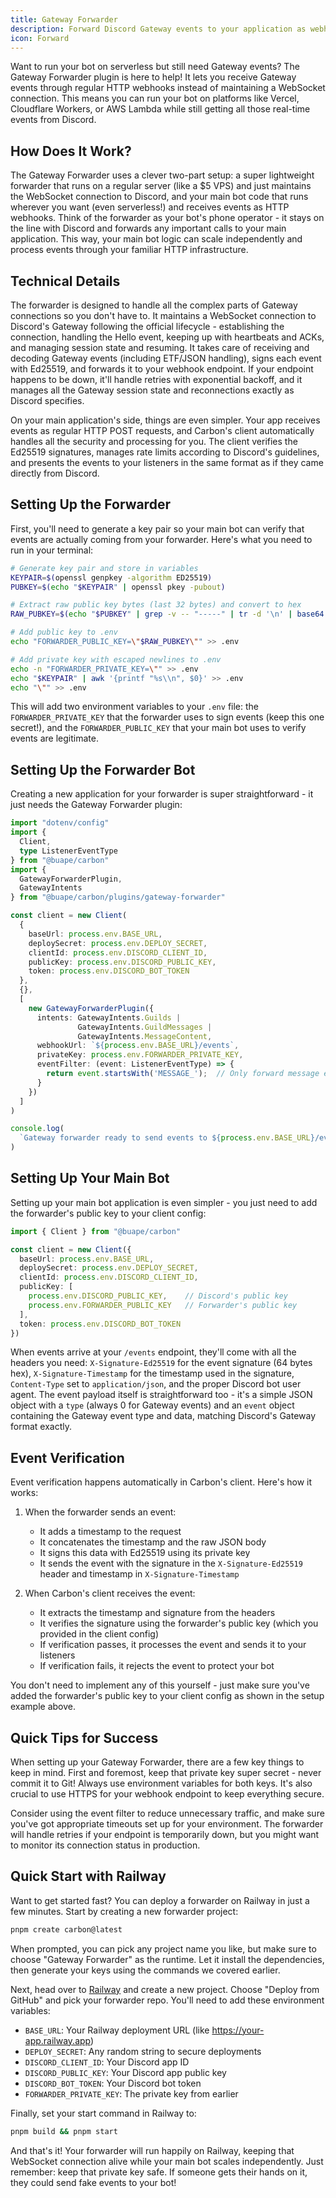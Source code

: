 ```yaml
---
title: Gateway Forwarder
description: Forward Discord Gateway events to your application as webhook-style events
icon: Forward
---
```


Want to run your bot on serverless but still need Gateway events? The Gateway Forwarder plugin is here to help! It lets you receive Gateway events through regular HTTP webhooks instead of maintaining a WebSocket connection. This means you can run your bot on platforms like Vercel, Cloudflare Workers, or AWS Lambda while still getting all those real-time events from Discord.

## How Does It Work?

The Gateway Forwarder uses a clever two-part setup: a super lightweight forwarder that runs on a regular server (like a \$5 VPS) and just maintains the WebSocket connection to Discord, and your main bot code that runs wherever you want (even serverless!) and receives events as HTTP webhooks. Think of the forwarder as your bot's phone operator - it stays on the line with Discord and forwards any important calls to your main application. This way, your main bot logic can scale independently and process events through your familiar HTTP infrastructure.

## Technical Details

The forwarder is designed to handle all the complex parts of Gateway connections so you don't have to. It maintains a WebSocket connection to Discord's Gateway following the official lifecycle - establishing the connection, handling the Hello event, keeping up with heartbeats and ACKs, and managing session state and resuming. It takes care of receiving and decoding Gateway events (including ETF/JSON handling), signs each event with Ed25519, and forwards it to your webhook endpoint. If your endpoint happens to be down, it'll handle retries with exponential backoff, and it manages all the Gateway session state and reconnections exactly as Discord specifies.

On your main application's side, things are even simpler. Your app receives events as regular HTTP POST requests, and Carbon's client automatically handles all the security and processing for you. The client verifies the Ed25519 signatures, manages rate limits according to Discord's guidelines, and presents the events to your listeners in the same format as if they came directly from Discord.

## Setting Up the Forwarder

First, you'll need to generate a key pair so your main bot can verify that events are actually coming from your forwarder. Here's what you need to run in your terminal:

```bash title="Terminal"
# Generate key pair and store in variables
KEYPAIR=$(openssl genpkey -algorithm ED25519)
PUBKEY=$(echo "$KEYPAIR" | openssl pkey -pubout)

# Extract raw public key bytes (last 32 bytes) and convert to hex
RAW_PUBKEY=$(echo "$PUBKEY" | grep -v -- "-----" | tr -d '\n' | base64 -d | tail -c 32 | xxd -p -c 64)

# Add public key to .env
echo "FORWARDER_PUBLIC_KEY=\"$RAW_PUBKEY\"" >> .env

# Add private key with escaped newlines to .env
echo -n "FORWARDER_PRIVATE_KEY=\"" >> .env
echo "$KEYPAIR" | awk '{printf "%s\\n", $0}' >> .env
echo "\"" >> .env
```

This will add two environment variables to your `.env` file: the `FORWARDER_PRIVATE_KEY` that the forwarder uses to sign events (keep this one secret!), and the `FORWARDER_PUBLIC_KEY` that your main bot uses to verify events are legitimate.

## Setting Up the Forwarder Bot

Creating a new application for your forwarder is super straightforward - it just needs the Gateway Forwarder plugin:

```typescript title="src/index.ts"
import "dotenv/config"
import { 
  Client, 
  type ListenerEventType
} from "@buape/carbon"
import {
  GatewayForwarderPlugin,
  GatewayIntents
} from "@buape/carbon/plugins/gateway-forwarder"

const client = new Client(
  {
    baseUrl: process.env.BASE_URL,
    deploySecret: process.env.DEPLOY_SECRET,
    clientId: process.env.DISCORD_CLIENT_ID,
    publicKey: process.env.DISCORD_PUBLIC_KEY,
    token: process.env.DISCORD_BOT_TOKEN
  },
  {},
  [
    new GatewayForwarderPlugin({
      intents: GatewayIntents.Guilds | 
               GatewayIntents.GuildMessages | 
               GatewayIntents.MessageContent,
      webhookUrl: `${process.env.BASE_URL}/events`,
      privateKey: process.env.FORWARDER_PRIVATE_KEY,
      eventFilter: (event: ListenerEventType) => {
        return event.startsWith('MESSAGE_');  // Only forward message events (create, update, delete)
      }
    })
  ]
)

console.log(
  `Gateway forwarder ready to send events to ${process.env.BASE_URL}/events`
)
```

## Setting Up Your Main Bot

Setting up your main bot application is even simpler - you just need to add the forwarder's public key to your client config:

```typescript title="src/index.ts"
import { Client } from "@buape/carbon"

const client = new Client({
  baseUrl: process.env.BASE_URL,
  deploySecret: process.env.DEPLOY_SECRET,
  clientId: process.env.DISCORD_CLIENT_ID,
  publicKey: [
    process.env.DISCORD_PUBLIC_KEY,    // Discord's public key
    process.env.FORWARDER_PUBLIC_KEY   // Forwarder's public key
  ],
  token: process.env.DISCORD_BOT_TOKEN
})
```

When events arrive at your `/events` endpoint, they'll come with all the headers you need: `X-Signature-Ed25519` for the event signature (64 bytes hex), `X-Signature-Timestamp` for the timestamp used in the signature, `Content-Type` set to `application/json`, and the proper Discord bot user agent. The event payload itself is straightforward too - it's a simple JSON object with a `type` (always 0 for Gateway events) and an `event` object containing the Gateway event type and data, matching Discord's Gateway format exactly.

## Event Verification

Event verification happens automatically in Carbon's client. Here's how it works:

1. When the forwarder sends an event:
   - It adds a timestamp to the request
   - It concatenates the timestamp and the raw JSON body
   - It signs this data with Ed25519 using its private key
   - It sends the event with the signature in the `X-Signature-Ed25519` header and timestamp in `X-Signature-Timestamp`

2. When Carbon's client receives the event:
   - It extracts the timestamp and signature from the headers
   - It verifies the signature using the forwarder's public key (which you provided in the client config)
   - If verification passes, it processes the event and sends it to your listeners
   - If verification fails, it rejects the event to protect your bot

You don't need to implement any of this yourself - just make sure you've added the forwarder's public key to your client config as shown in the setup example above.

## Quick Tips for Success

When setting up your Gateway Forwarder, there are a few key things to keep in mind. First and foremost, keep that private key super secret - never commit it to Git! Always use environment variables for both keys. It's also crucial to use HTTPS for your webhook endpoint to keep everything secure.

Consider using the event filter to reduce unnecessary traffic, and make sure you've got appropriate timeouts set up for your environment. The forwarder will handle retries if your endpoint is temporarily down, but you might want to monitor its connection status in production.

## Quick Start with Railway

Want to get started fast? You can deploy a forwarder on Railway in just a few minutes. Start by creating a new forwarder project:

```bash
pnpm create carbon@latest
```

When prompted, you can pick any project name you like, but make sure to choose "Gateway Forwarder" as the runtime. Let it install the dependencies, then generate your keys using the commands we covered earlier.

Next, head over to [Railway](https://railway.app) and create a new project. Choose "Deploy from GitHub" and pick your forwarder repo. You'll need to add these environment variables:
- `BASE_URL`: Your Railway deployment URL (like https://your-app.railway.app)
- `DEPLOY_SECRET`: Any random string to secure deployments
- `DISCORD_CLIENT_ID`: Your Discord app ID
- `DISCORD_PUBLIC_KEY`: Your Discord app public key
- `DISCORD_BOT_TOKEN`: Your Discord bot token
- `FORWARDER_PRIVATE_KEY`: The private key from earlier

Finally, set your start command in Railway to:
```bash
pnpm build && pnpm start
```

And that's it! Your forwarder will run happily on Railway, keeping that WebSocket connection alive while your main bot scales independently. Just remember: keep that private key safe. If someone gets their hands on it, they could send fake events to your bot!